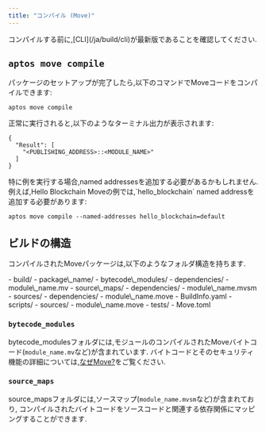 ```yaml
---
title: "コンパイル (Move)"
---
```



<Aside type="note">
  コンパイルする前に,[CLI](/ja/build/cli)が最新版であることを確認してください.
</Aside>

## `aptos move compile`

パッケージのセットアップが完了したら,以下のコマンドでMoveコードをコンパイルできます:

```shellscript filename="Terminal"
aptos move compile
```

正常に実行されると,以下のようなターミナル出力が表示されます:

```shellscript filename="Terminal"
{
  "Result": [
    "<PUBLISHING_ADDRESS>::<MODULE_NAME>"
  ]
}
```

<Aside type="note">
  特に例を実行する場合,named addressesを追加する必要があるかもしれません.例えば,Hello Blockchain Moveの例では,`hello_blockchain` named addressを追加する必要があります:

  ```shellscript filename="Terminal"
  aptos move compile --named-addresses hello_blockchain=default
  ```
</Aside>

## ビルドの構造

コンパイルされたMoveパッケージは,以下のようなフォルダ構造を持ちます.

<FileTree>
  - build/
    - package\_name/
      - bytecode\_modules/
        - dependencies/
        - module\_name.mv
      - source\_maps/
        - dependencies/
        - module\_name.mvsm
      - sources/
        - dependencies/
        - module\_name.move
      - BuildInfo.yaml
  - scripts/
  - sources/
    - module\_name.move
  - tests/
  - Move.toml
</FileTree>

### `bytecode_modules`

bytecode\_modulesフォルダには,モジュールのコンパイルされたMoveバイトコード(`module_name.mv`など)が含まれています.
バイトコードとそのセキュリティ機能の詳細については,[なぜMove?](/ja/build/smart-contracts/why-move)をご覧ください.

### `source_maps`

source\_mapsフォルダには,ソースマップ(`module_name.mvsm`など)が含まれており,
コンパイルされたバイトコードをソースコードと関連する依存関係にマッピングすることができます.
